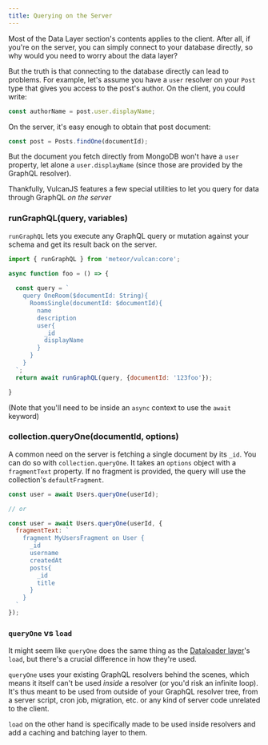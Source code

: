 ```yaml
---
title: Querying on the Server
---
```


Most of the Data Layer section's contents applies to the client. After all, if you're on the server, you can simply connect to your database directly, so why would you need to worry about the data layer?

But the truth is that connecting to the database directly can lead to problems. For example, let's assume you have a `user` resolver on your `Post` type that gives you access to the post's author. On the client, you could write:

```js
const authorName = post.user.displayName;
```

On the server, it's easy enough to obtain that post document:

```js
const post = Posts.findOne(documentId);
```

But the document you fetch directly from MongoDB won't have a `user` property, let alone a `user.displayName` (since those are provided by the GraphQL resolver).

Thankfully, VulcanJS features a few special utilities to let you query for data through GraphQL *on the server*

### runGraphQL(query, variables)

`runGraphQL` lets you execute any GraphQL query or mutation against your schema and get its result back on the server. 

```js
import { runGraphQL } from 'meteor/vulcan:core';

async function foo = () => {
  
  const query = `
    query OneRoom($documentId: String){
      RoomsSingle(documentId: $documentId){
        name
        description
        user{
          _id
          displayName
        }
      }
    }
  `;
  return await runGraphQL(query, {documentId: '123foo'});

}
```

(Note that you'll need to be inside an `async` context to use the `await` keyword)

### collection.queryOne(documentId, options)

A common need on the server is fetching a single document by its `_id`. You can do so with `collection.queryOne`. It takes an `options` object with a `fragmentText` property. If no fragment is provided, the query will use the collection's `defaultFragment`. 

```js
const user = await Users.queryOne(userId);

// or

const user = await Users.queryOne(userId, {
  fragmentText: `
    fragment MyUsersFragment on User {
      _id
      username
      createdAt
      posts{
        _id
        title
      }
    }
  `
});
```

### `queryOne` vs `load`

It might seem like `queryOne` does the same thing as the [Dataloader layer](/performance.html#Caching-amp-Batching)'s `load`, but there's a crucial difference in how they're used. 

`queryOne` uses your existing GraphQL resolvers behind the scenes, which means it itself can't be used *inside* a resolver (or you'd risk an infinite loop). It's thus meant to be used from outside of your GraphQL resolver tree, from a server script, cron job, migration, etc. or any kind of server code unrelated to the client. 

`load` on the other hand is specifically made to be used inside resolvers and add a caching and batching layer to them. 